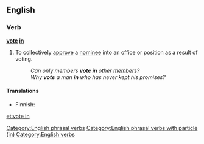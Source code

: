 ==English==

===Verb===

'''[[vote]] [[in]]'''

# {{transitive|or|intransitive}} To collectively [[approve]] a [[nominee]] into an office or position as a result of voting.
#: ''Can only members '''vote in''' other members?''
#: ''Why '''vote''' a man '''in''' who has never kept his promises?''

====Translations====
{{trans-top|to collectively approve a nominee}}
* Finnish: {{t+|fi|valita}}
{{trans-mid}}
{{trans-bottom}}

[[Category:English phrasal verbs]]
[[Category:English phrasal verbs with particle (in)]]
[[Category:English verbs]]

[[et:vote in]]